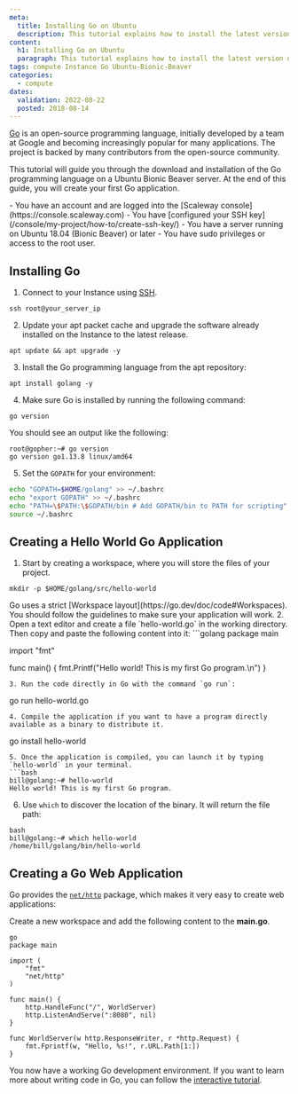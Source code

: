 ```yaml
---
meta:
  title: Installing Go on Ubuntu
  description: This tutorial explains how to install the latest version of Go on an Ubuntu Instance
content:
  h1: Installing Go on Ubuntu
  paragraph: This tutorial explains how to install the latest version of Go on an Ubuntu Instance
tags: compute Instance Go Ubuntu-Bionic-Beaver
categories:
  - compute
dates:
  validation: 2022-08-22
  posted: 2018-08-14
---
```


[Go](https://go.dev/) is an open-source programming language, initially developed by a team at Google and becoming increasingly popular for many applications. The project is backed by many contributors from the open-source community.

This tutorial will guide you through the download and installation of the Go programming language on a Ubuntu Bionic Beaver server. At the end of this guide, you will create your first Go application.

<Message type="requirement">
  - You have an account and are logged into the [Scaleway console](https://console.scaleway.com)
  - You have [configured your SSH key](/console/my-project/how-to/create-ssh-key/)
  - You have a server running on Ubuntu 18.04 (Bionic Beaver) or later
  - You have sudo privileges or access to the root user.
</Message>

## Installing Go

1. Connect to your Instance using [SSH](/compute/instances/how-to/connect-to-instance/).
  ```
  ssh root@your_server_ip
  ```
2. Update your apt packet cache and upgrade the software already installed on the Instance to the latest release.
  ```
  apt update && apt upgrade -y
  ```
3. Install the Go programming language from the apt repository:
  ```
  apt install golang -y
  ```
4. Make sure Go is installed by running the following command:
  ```
  go version
  ```

  You should see an output like the following:

  ```
  root@gopher:~# go version
  go version go1.13.8 linux/amd64
  ```
5. Set the `GOPATH` for your environment:
  ```bash
  echo "GOPATH=$HOME/golang" >> ~/.bashrc
  echo "export GOPATH" >> ~/.bashrc
  echo "PATH=\$PATH:\$GOPATH/bin # Add GOPATH/bin to PATH for scripting" >> ~/.bashrc
  source ~/.bashrc
  ```

## Creating a Hello World Go Application

1. Start by creating a workspace, where you will store the files of your project.
  ```
  mkdir -p $HOME/golang/src/hello-world
  ```
  <Message type="note">
    Go uses a strict [Workspace layout](https://go.dev/doc/code#Workspaces). You should follow the guidelines to make sure your application will work.

  </Message>
2. Open a text editor and create a file `hello-world.go` in the working directory. Then copy and paste the following content into it:
  ```golang
  package main

  import "fmt"

  func main() {
      fmt.Printf("Hello world! This is my first Go program.\n")
  }
  ```
3. Run the code directly in Go with the command `go run`:
  ```
  go run hello-world.go
  ```
4. Compile the application if you want to have a program directly available as a binary to distribute it. 
  ```
  go install hello-world
  ```
5. Once the application is compiled, you can launch it by typing `hello-world` in your terminal.
  ```bash
  bill@golang:~# hello-world
  Hello world! This is my first Go program.
  ```
6. Use `which` to discover the location of the binary. It will return the file path:
  ```
  bash
  bill@golang:~# which hello-world
  /home/bill/golang/bin/hello-world
  ```

## Creating a Go Web Application

Go provides the [`net/http`](https://pkg.go.dev/net/http) package, which makes it very easy to create web applications:

Create a new workspace and add the following content to the **main.go**.

```
go
package main

import (
    "fmt"
    "net/http"
)

func main() {
    http.HandleFunc("/", WorldServer)
    http.ListenAndServe(":8080", nil)
}

func WorldServer(w http.ResponseWriter, r *http.Request) {
    fmt.Fprintf(w, "Hello, %s!", r.URL.Path[1:])
}
```

You now have a working Go development environment. If you want to learn more about writing code in Go, you can follow the [interactive tutorial](https://go.dev/tour/welcome/).
